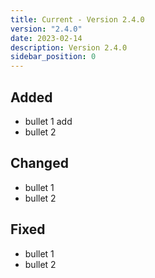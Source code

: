 ```yaml
---
title: Current - Version 2.4.0
version: "2.4.0"
date: 2023-02-14
description: Version 2.4.0
sidebar_position: 0
---
```


## Added

- bullet 1 add
- bullet 2

## Changed

- bullet 1
- bullet 2

## Fixed

- bullet 1
- bullet 2
